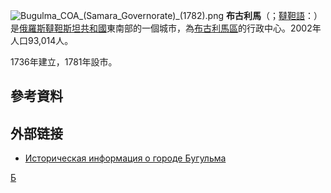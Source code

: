 {{coord|54|32|11|N|52|47|51|E|display=title}}
[[File:Bugulma_COA_(Samara_Governorate)_(1782).png|right]]
'''布古利馬'''（{{lang-ru|Бугульма}}；[[韃靼語|韃靼語]]：{{lang|tt|Бөгелмә/Bögelmä}}）是[[俄羅斯|俄羅斯]][[韃靼斯坦共和國|韃靼斯坦共和國]]東南部的一個城市，為[[布古利馬區|布古利馬區]]的行政中心。2002年人口93,014人。

1736年建立，1781年設市。

==參考資料==
{{reflist}}

==外部链接==
* [http://www.surnameindex.info/info/samara/bugulma/bugulma/index.html Историческая информация о городе Бугульма] {{Wayback|url=http://www.surnameindex.info/info/samara/bugulma/bugulma/index.html |date=20220618035600 }} {{ref-ru}}

{{Authority control}}

{{韃靼斯坦共和國行政區劃}}

[[Category:韃靼斯坦共和國城市|Б]]
